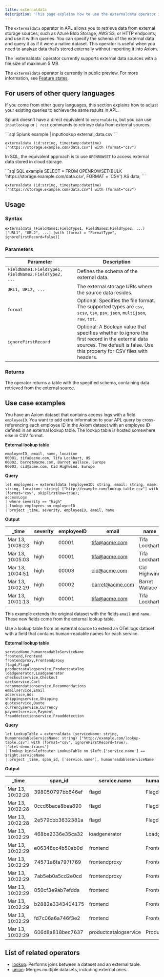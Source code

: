 ```yaml
---
title: externaldata
description: 'This page explains how to use the externaldata operator in APL.'
---
```


The `externaldata` operator in APL allows you to retrieve data from external storage sources, such as Azure Blob Storage, AWS S3, or HTTP endpoints, and use it within queries. You can specify the schema of the external data and query it as if it were a native dataset. This operator is useful when you need to analyze data that’s stored externally without importing it into Axiom.

<Note>
The `externaldata` operator currently supports external data sources with a file size of maximum 5 MB.

The `externaldata` operator is currently in public preview. For more information, see [Feature states](/platform-overview/roadmap#feature-states).
</Note>

## For users of other query languages

If you come from other query languages, this section explains how to adjust your existing queries to achieve the same results in APL.

<AccordionGroup>
<Accordion title="Splunk SPL users">

Splunk doesn’t have a direct equivalent to `externaldata`, but you can use `inputlookup` or `| rest` commands to retrieve data from external sources.

<CodeGroup>
```sql Splunk example
| inputlookup external_data.csv
```

```kusto APL equivalent
externaldata (id:string, timestamp:datetime) ["https://storage.example.com/data.csv"] with (format="csv")
```
</CodeGroup>

</Accordion>
<Accordion title="ANSI SQL users">

In SQL, the equivalent approach is to use `OPENROWSET` to access external data stored in cloud storage.

<CodeGroup>
```sql SQL example
SELECT * FROM OPENROWSET(BULK 'https://storage.example.com/data.csv', FORMAT = 'CSV') AS data;
```

```kusto APL equivalent
externaldata (id:string, timestamp:datetime) ["https://storage.example.com/data.csv"] with (format="csv")
```
</CodeGroup>

</Accordion>
</AccordionGroup>

## Usage

### Syntax

```kusto
externaldata (FieldName1:FieldType1, FieldName2:FieldType2, ...) ["URL1", "URL2", ...] [with (format = "FormatType", ignoreFirstRecord=false)]
```

### Parameters

| Parameter | Description |
|-----------|-------------|
| `FieldName1:FieldType1, FieldName2:FieldType2, ...` | Defines the schema of the external data. |
| `URL1, URL2, ...` | The external storage URIs where the source data resides. |
| `format` | Optional: Specifies the file format. The supported types are `csv`, `scsv`, `tsv`, `psv`, `json`, `multijson`, `raw`, `txt`. |
| `ignoreFirstRecord` | Optional: A Boolean value that specifies whether to ignore the first record in the external data sources. The default is false. Use this property for CSV files with headers. |

### Returns

The operator returns a table with the specified schema, containing data retrieved from the external source.

## Use case examples

<Tabs>
<Tab title="Log analysis">

You have an Axiom dataset that contains access logs with a field `employeeID`. You want to add extra information to your APL query by cross-referencing each employee ID in the Axiom dataset with an employee ID defined in an external lookup table. The lookup table is hosted somewhere else in CSV format.

**External lookup table**

```
employeeID, email, name, location
00001, tifa@acme.com, Tifa Lockhart, US
00002, barret@acme.com, Barret Wallace, Europe
00003, cid@acme.com, Cid Highwind, Europe
```

**Query**

```kusto
let employees = externaldata (employeeID: string, email: string, name: string, location: string) ["http://example.com/lookup-table.csv"] with (format="csv", skipFirstRow=true);
accessLogs
| where severity == "high"
| lookup employees on employeeID
| project _time, severity, employeeID, email, name
```

**Output**

| _time            | severity                 | employeeID                 | email | name |
|------------------|-------------------------|------------------------------|--------------------------|---|
| Mar 13, 10:08:23 | high   | 00001                   | tifa@acme.com               | Tifa Lockhart |
| Mar 13, 10:05:03 | high   | 00001                   | tifa@acme.com               | Tifa Lockhart |
| Mar 13, 10:04:51 | high   | 00003                   | cid@acme.com               | Cid Highwind |
| Mar 13, 10:02:29 | high   | 00002           | barret@acme.com       | Barret Wallace |
| Mar 13, 10:01:13 | high   | 00001                | tifa@acme.com            | Tifa Lockhart |

This example extends the original dataset with the fields `email` and `name`. These new fields come from the external lookup table.

</Tab>
<Tab title="OpenTelemetry traces">

Use a lookup table from an external source to extend an OTel logs dataset with a field that contains human-readable names for each service.

**External lookup table**

```
serviceName,humanreadableServiceName
frontend,Frontend
frontendproxy,Frontendproxy
flagd,Flagd
productcatalogservice,Productcatalog
loadgenerator,Loadgenerator
checkoutservice,Checkout
cartservice,Cart
recommendationservice,Recommendations
emailservice,Email
adservice,Ads
shippingservice,Shipping
quoteservice,Quote
currencyservice,Currency
paymentservice,Payment
frauddetectionservice,Frauddetection
```

**Query**

```kusto
let LookupTable = externaldata (serviceName: string, humanreadableServiceName: string) ["http://example.com/lookup-table.csv"] with (format="csv", ignoreFirstRecord=true);
['otel-demo-traces']
| lookup kind=leftouter LookupTable on $left.['service.name'] == $right.serviceName
| project _time, span_id, ['service.name'], humanreadableServiceName
```

**Output**

| _time            | span_id                 | service.name                 | humanreadableServiceName |
|------------------|-------------------------|------------------------------|--------------------------|
| Mar 13, 10:02:28 | 398050797bb646ef   | flagd                   | Flagd               |
| Mar 13, 10:02:28 | 0ccd6baca8bea890   | flagd                   | Flagd               |
| Mar 13, 10:02:28 | 2e579cbb3632381a   | flagd                   | Flagd               |
| Mar 13, 10:02:29 | 468be2336e35ca32   | loadgenerator           | Loadgenerator       |
| Mar 13, 10:02:29 | e06348cc4b50ab0d   | frontend                | Frontend            |
| Mar 13, 10:02:29 | 74571a6fa797f769   | frontendproxy           | Frontendproxy       |
| Mar 13, 10:02:29 | 7ab5eb0a5cd2e0cd   | frontendproxy           | Frontendproxy       |
| Mar 13, 10:02:29 | 050cf3e9ab7efdda   | frontend                | Frontend            |
| Mar 13, 10:02:29 | b2882e3343414175   | frontend                | Frontend            |
| Mar 13, 10:02:29 | fd7c06a6a746f3e2   | frontend                | Frontend            |
| Mar 13, 10:02:29 | 606d8a818bec7637   | productcatalogservice   | Productcatalog      |

</Tab>
</Tabs>

## List of related operators

- [lookup](/apl/tabular-operators/lookup-operator): Performs joins between a dataset and an external table.
- [union](/apl/tabular-operators/union-operator): Merges multiple datasets, including external ones.